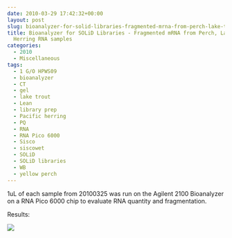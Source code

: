 ```yaml
---
date: 2010-03-29 17:42:32+00:00
layout: post
slug: bioanalyzer-for-solid-libraries-fragmented-mrna-from-perch-lake-trout-herring-rna-samples
title: Bioanalyzer for SOLiD Libraries - Fragmented mRNA from Perch, Lake Trout &
  Herring RNA samples
categories:
  - 2010
  - Miscellaneous
tags:
  - 1 G/O HPWS09
  - bioanalyzer
  - CT
  - gel
  - lake trout
  - Lean
  - library prep
  - Pacific herring
  - PQ
  - RNA
  - RNA Pico 6000
  - Sisco
  - siscowet
  - SOLiD
  - SOLiD libraries
  - WB
  - yellow perch
---
```


1uL of each sample from 20100325 was run on the Agilent 2100 Bioanalyzer on a RNA Pico 6000 chip to evaluate RNA quantity and fragmentation.

Results:

![](https://eagle.fish.washington.edu/Arabidopsis/Bioanalyzer%20Data/20100329%20Bioanalyzer%20gel%20mRNA%20fragmented.jpg)
